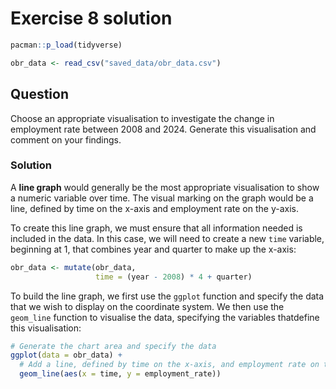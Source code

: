 # Exercise 8 solution

```r
pacman::p_load(tidyverse)

obr_data <- read_csv("saved_data/obr_data.csv")
```

## Question 
Choose an appropriate visualisation to investigate the change in employment rate between 2008 and 2024. Generate this visualisation and comment on your findings.

### Solution {.unnumbered}
A **line graph** would generally be the most appropriate visualisation to show a numeric variable over time. The visual marking on the graph would be a line, defined by time on the x-axis and employment rate on the y-axis. 

To create this line graph, we must ensure that all information needed is included in the data. In this case, we will need to create a new `time` variable, beginning at 1, that combines year and quarter to make up the x-axis:

```r
obr_data <- mutate(obr_data,
                   time = (year - 2008) * 4 + quarter)
```

To build the line graph, we first use the `ggplot` function and specify the data that we wish to display on the coordinate system. We then use the `geom_line` function to visualise the data, specifying the variables thatdefine this visualisation:

```r
# Generate the chart area and specify the data
ggplot(data = obr_data) +
  # Add a line, defined by time on the x-axis, and employment rate on the y
  geom_line(aes(x = time, y = employment_rate))
```
